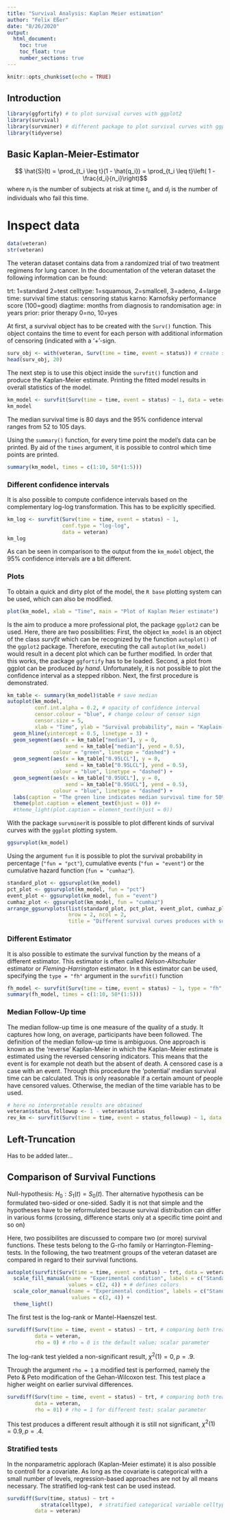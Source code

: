 ```yaml
---
title: "Survival Analysis: Kaplan Meier estimation"
author: "Felix Eßer"
date: "8/26/2020"
output:
  html_document:
    toc: true
    toc_float: true
    number_sections: true
---
```


```r
knitr::opts_chunk$set(echo = TRUE)
```

## Introduction

```r
library(ggfortify) # to plot survival curves with ggplot2
library(survival)
library(survminer) # different package to plot survival curves with ggplot
library(tidyverse)
```


## Basic Kaplan-Meier-Estimator

$$ \hat{S}(t) = \prod_{t_i \leq t}(1 - \hat{q_i}) = \prod_{t_i \leq t}\left( 1 - \frac{d_i}{n_i}\right)$$
where $n_i$ is the number of subjects at risk at time $t_i$, and $d_i$ is the number of individuals who fail this time. 

# Inspect data
```r
data(veteran)
str(veteran)
```

The veteran dataset contains data from a randomized trial of two treatment regimens for lung cancer. In the documentation of the veteran dataset the following information can be found:

trt:	1=standard 2=test
celltype:	1=squamous, 2=smallcell, 3=adeno, 4=large
time:	survival time
status:	censoring status
karno:	Karnofsky performance score (100=good)
diagtime:	months from diagnosis to randomisation
age:	in years
prior:	prior therapy 0=no, 10=yes


At first, a survival object has to be created with the `Surv()` function. This object contains the time to event for each person with additional information of censoring (indicated with a '+'-sign.
```r
surv_obj <- with(veteran, Surv(time = time, event = status)) # create survival object
head(surv_obj, 20)
```

The next step is to use this object inside the `survfit()` function and produce the Kaplan-Meier estimate. Printing the fitted model results in overall statistics of the model.
```r
km_model <- survfit(Surv(time = time, event = status) ~ 1, data = veteran)
km_model
```

The median survival time is 80 days and the 95% confidence interval ranges from 52 to 105 days. 

Using the `summary()` function, for every time point the model's data can be printed. By aid of the `times` argument, it is possible to control which time points are printed.

```r
summary(km_model, times = c(1:10, 50*(1:5)))
```



### Different confidence intervals
It is also possible to compute confidence intervals based on the complementary log-log transformation. This has to be explicitly specified.
```r
km_log <- survfit(Surv(time = time, event = status) ~ 1,
                  conf.type = "log-log",
                  data = veteran)
km_log
```


As can be seen in comparison to the output from the `km_model` object, the 95% confidence intervals are a bit different. 



### Plots
To obtain a quick and dirty plot of the model, the `R base` plotting system can be used, which can also be modified.
```r
plot(km_model, xlab = "Time", main = "Plot of Kaplan Meier estimate")
```

Is the aim to produce a more professional plot, the package `ggplot2` can be used. Here, there are two possibilities: First, the object `km_model` is an object of the class *survfit* which can be recognized by the function `autoplot()` of the `ggplot2` package. Therefore, executing the call `autoplot(km_model)` would result in a decent plot which can be further modified. In order that this works, the package `ggfortify` has to be loaded. Second, a plot from ggplot can be produced *by hand*. Unfortunately, it is not possible to plot the confidence interval as a stepped ribbon. 
Next, the first procedure is demonstrated.

```r
km_table <- summary(km_model)$table # save median
autoplot(km_model,
         conf.int.alpha = 0.2, # opacity of confidence interval
         censor.colour = "blue", # change colour of censor sign
         censor.size = 5,
         xlab = "Time", ylab = "Survival probability", main = "Kaplain-Meier estimate") +
  geom_hline(yintercept = 0.5, linetype = 3) +
  geom_segment(aes(x = km_table["median"], y = 0,
                   xend = km_table["median"], yend = 0.5),
               colour = "green", linetype = "dashed") +
  geom_segment(aes(x = km_table["0.95LCL"], y = 0,
                   xend = km_table["0.95LCL"], yend = 0.5),
               colour = "blue", linetype = "dashed") +
  geom_segment(aes(x = km_table["0.95UCL"], y = 0,
                   xend = km_table["0.95UCL"], yend = 0.5),
               colour = "blue", linetype = "dashed") +
  labs(caption = "The green line indicates median survival time for 50% at 80 days. The blue lines represent the lower and upper 95% \nconfidence interval limits at 52 and 105 for the median, respectively.") +
  theme(plot.caption = element_text(hjust = 0)) #+
  #theme_light(plot.caption = element_text(hjust = 0))
```


With the package `survminer`it is possible to plot different kinds of survival curves with the `ggplot` plotting system.
```r
ggsurvplot(km_model)
```




Using the argument `fun` it is possible to plot the survival probability in percentage (`"fun = "pct"`), cumulative events (`"fun = "event"`) or the cumulative hazard function (`fun = "cumhaz"`).

```r
standard_plot <- ggsurvplot(km_model)
pct_plot <- ggsurvplot(km_model, fun = "pct")
event_plot <- ggsurvplot(km_model, fun = "event")
cumhaz_plot <- ggsurvplot(km_model, fun = "cumhaz")
arrange_ggsurvplots(list(standard_plot, pct_plot, event_plot, cumhaz_plot),
                    nrow = 2, ncol = 2,
                    title = "Different survival curves produces with survminer")
```



### Different Estimator

It is also possible to estimate the survival function by the means of a different estimator. This estimator is often called *Nelson-Altschuler* estimator or *Fleming-Harrington* estimator. 
In `R` this estimator can be used, specifying the `type = "fh"` argument in the `survfit()` function

```r
fh_model <- survfit(Surv(time = time, event = status) ~ 1, type = "fh", data = veteran)
summary(fh_model, times = c(1:10, 50*(1:5)))
```


### Median Follow-Up time
The median follow-up time is one measure of the quality of a study. It captures how long, on average, participants have been followed. The definition of the median follow-up time is ambiguous. One approach is known as the 'reverse' Kaplan-Meier in which the Kaplan-Meier estimate is estimated using the reversed censoring indicators. This means that the event is for example not death but the absent of death. A censored case is a case with an event. Through this procedure the 'potential' median survival time can be calculated. This is only reasonable if a certain amount of people have censored values. Otherwise, the median of the time variable has to be used. 

```r
# here no interpretable results are obtained
veteran$status_followup <- 1 - veteran$status
rev_km <- survfit(Surv(time = time, event = status_followup) ~ 1, data = veteran)
```


## Left-Truncation
Has to be added later...



## Comparison of Survival Functions

Null-hypothesis: $H_0: S_1(t) = S_0(t)$. Ther alternative hypothesis can be formulated two-sided or one-sided. Sadly it is not that simple and the hypotheses have to be reformulated because survival distribution can differ in various forms (crossing, difference starts only at a specific time point and so on)

Here, two possibilites are discussed to compare two (or more) survival functions. These tests belong to the G-rho family or Harrington-Fleming-tests. 
In the following, the two treatment groups of the veteran dataset are compared in regard to their survival functions.

```r
autoplot(survfit(Surv(time = time, event = status) ~ trt, data = veteran)) +
  scale_fill_manual(name = "Experimental condition", labels = c("Standard", "Test Treatment"),
                    values = c(2, 4)) + # defines colors
  scale_color_manual(name = "Experimental condition", labels = c("Standard", "Test Treatment"),
                     values = c(2, 4)) +
  theme_light()
```




The first test is the log-rank or Mantel-Haenszel test. 

```r
survdiff(Surv(time = time, event = status) ~ trt, # comparing both treatment groups
         data = veteran,
         rho = 0) # rho = 0 is the default value; scalar parameter
```

The log-rank test yielded a non-significant result, $\chi^2(1) = 0, p = .9$.

Through the argument `rho = 1` a modified test is performed, namely the Peto & Peto modification of the Gehan-Wilcoxon test. This test place a higher weight on earlier survival differences. 
```r
survdiff(Surv(time = time, event = status) ~ trt, # comparing both treatment groups
         data = veteran,
         rho = 01) # rho = 1 for different test; scalar parameter
```

This test produces a different result although it is still not significant, $\chi^2(1) = 0.9, p = .4$.


### Stratified tests

In the nonparametric applorach (Kaplan-Meier estimate) it is also possible to controll for a covariate. As long as the covariate is categorical with a small number of levels, regression-based approaches are not by all means necessary. The stratified log-rank test can be used instead.
```r
survdiff(Surv(time, status) ~ trt + 
           strata(celltype),  # stratified categorical variable celltype (survival::strata())
         data = veteran)
```




